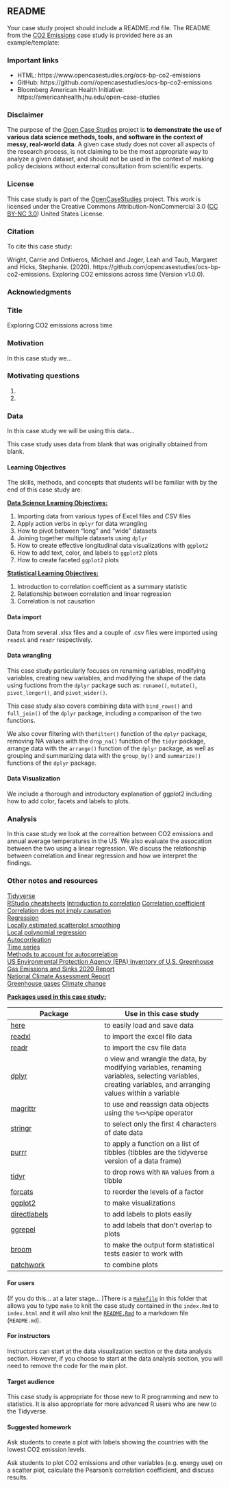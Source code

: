 <!-- README.md is generated from README.Rmd. Please edit that file -->

## README

Your case study project should include a README.md file. The README from the [CO2 Emissions](https://www.opencasestudies.org/ocs-bp-co2-emissions) case study is provided here as an example/template:  

### Important links 

- HTML: https://www.opencasestudies.org/ocs-bp-co2-emissions
- GitHub: https://github.com//opencasestudies/ocs-bp-co2-emissions
- Bloomberg American Health Initiative: https://americanhealth.jhu.edu/open-case-studies

### Disclaimer 

The purpose of the [Open Case
Studies](https://opencasestudies.github.io) project is **to demonstrate
the use of various data science methods, tools, and software in the
context of messy, real-world data**. A given case study does not cover
all aspects of the research process, is not claiming to be the most
appropriate way to analyze a given dataset, and should not be used in
the context of making policy decisions without external consultation
from scientific experts.

### License 

This case study is part of the [OpenCaseStudies](https://opencasestudies.github.io) project. 
This work is licensed under the Creative Commons Attribution-NonCommercial 3.0 ([CC BY-NC 3.0](https://creativecommons.org/licenses/by-nc/3.0/us/)) United States License.

### Citation 

To cite this case study:

Wright, Carrie and Ontiveros, Michael and Jager, Leah and Taub, Margaret and Hicks, Stephanie. (2020). https://github.com/opencasestudies/ocs-bp-co2-emissions. Exploring CO2 emissions across time (Version v1.0.0).

### Acknowledgments
### Title 

Exploring CO2 emissions across time

### Motivation 

In this case study we... 

### Motivating questions

1. 
2.

### Data

In this case study we will be using this data...

This case study uses data from blank that was originally obtained from blank.

#### Learning Objectives

The skills, methods, and concepts that students will be familiar with by the end of this case study are:

<u>**Data Science Learning Objectives:**</u>  

1. Importing data from various types of Excel files and CSV files
2. Apply action verbs in `dplyr` for data wrangling
3. How to pivot between "long" and "wide" datasets
4. Joining together multiple datasets using `dplyr`
5. How to create effective longitudinal data visualizations with `ggplot2`
6. How to add text, color, and labels to `ggplot2` plots
7. How to create faceted `ggplot2` plots

<u>**Statistical Learning Objectives:**</u>  

1. Introduction to correlation coefficient as a summary statistic
2. Relationship between correlation and linear regression
3. Correlation is not causation


#### Data import 

Data from several .xlsx files and a couple of .csv files were imported using `readxl` and `readr` respectively.

#### Data wrangling 

This case study particularly focuses on renaming variables, modifying variables, creating new variables, and modifying the shape of the data using fuctions from the `dplyr` package such as: `rename()`, `mutate()`, `pivot_longer()`, and `pivot_wider()`. 

This case study also covers combining data with `bind_rows()` and `full_join()` of the `dplyr` package, including a comparison of the two functions.

We also cover filtering with the`filter()` function of the `dplyr` package, removing NA values with the `drop_na()` function of the `tidyr` package, arrange data with the `arrange()` function of the `dplyr` package,  as well as grouping and summarizing data with the `group_by()` and `summarize()` functions of the `dplyr` package. 


#### Data Visualization

We include a thorough and introductory explanation of ggplot2 including how to add color, facets and labels to plots.

### Analysis 

In this case study we look at the correaltion between CO2 emissions and annual average temperatures in the US. We also evaluate the assocation between the two using a linear regression. We discuss the relationship between correlation and linear regression and how we interpret the findings.


### Other notes and resources

[Tidyverse](https://www.tidyverse.org/){target="_blank"}  
[RStudio cheatsheets](https://rstudio.com/resources/cheatsheets/){target="_blank"}
[Introduction to correlation](https://www.mathsisfun.com/data/correlation.html){target="_blank"}
[Correlation coefficient](https://rafalab.github.io/dsbook/regression.html#corr-coefl){target="_blank"}   
[Correlation does not imply causation](https://dfrieds.com/math/correlation-does-not-imply-causation.html){target="_blank"}  
[Regression](https://rafalab.github.io/dsbook/regression.html){target="_blank"}  
[Locally estimated scatterplot smoothing](https://en.wikipedia.org/wiki/Local_regression){target="_blank"}  
[Local polynomial regression](https://en.wikipedia.org/wiki/Local_regression){target="_blank"}  
[Autocorrleation](https://en.wikipedia.org/wiki/Autocorrelation){target="_blank"}  
[Time series](https://en.wikipedia.org/wiki/Time_series){target="_blank"}   
[Methods to account for autocorrelation](https://online.stat.psu.edu/stat462/node/188/){target="_blank"}  
[US Environmental Protection Agency (EPA) Inventory of U.S. Greenhouse Gas Emissions and Sinks 2020 Report](https://www.epa.gov/sites/production/files/2020-04/documents/us-ghg-inventory-2020-main-text.pdf){target="_blank"}   
[National Climate Assessment Report](https://data.globalchange.gov/report/nca3-overview){target="_blank"}    
[Greenhouse gases](https://www.epa.gov/report-environment/greenhouse-gases){target="_blank"} 
[Climate change](https://world101.cfr.org/global-era-issues/climate-change/climate-change-adaptations){target="_blank"}

<u>**Packages used in this case study:** </u>

 Package   | Use in this case study                                                                        
---------- |-------------
[here](https://github.com/jennybc/here_here){target="_blank"}       | to easily load and save data
[readxl](https://readxl.tidyverse.org/){target="_blank"}  | to import the excel file data
[readr](https://readr.tidyverse.org/){target="_blank"}  | to import the csv file data
[dplyr](https://dplyr.tidyverse.org/){target="_blank"}  |  o view and wrangle the data, by modifying variables, renaming variables, selecting variables, creating variables, and arranging values within a variable   
[magrittr](https://cran.r-project.org/web/packages/magrittr/vignettes/magrittr.html){target="_blank"}  |  to use and reassign data objects using the `%<>%`pipe operator
[stringr](https://stringr.tidyverse.org/){target="_blank"}  | to select only the first 4 characters of date data
[purrr](https://purrr.tidyverse.org/){target="_blank"}  | to apply a function on a list of tibbles (tibbles are the tidyverse version of a data frame)  
[tidyr](https://tidyr.tidyverse.org/){target="_blank"}  | to drop rows with `NA` values from a tibble
[forcats](https://forcats.tidyverse.org/){target="_blank"}  | to reorder the levels of a factor
[ggplot2](https://ggplot2.tidyverse.org/){target="_blank"} | to make visualizations
[directlabels](http://directlabels.r-forge.r-project.org/docs/index.html){target="_blank"} | to add labels to plots easily
[ggrepel](https://cran.r-project.org/web/packages/ggrepel/vignettes/ggrepel.html){target="_blank"} | to add labels that don't overlap to plots
[broom](https://www.tidyverse.org/blog/2018/07/broom-0-5-0/) | to make the output form statistical tests easier to work with
[patchwork](https://github.com/thomasp85/patchwork){target="_blank"}  | to combine plots


#### For users 

(If you do this... at a later stage... )There is a [`Makefile`](Makefile) in this folder that allows you to type `make` to knit the case study contained in the `index.Rmd` to `index.html` and it will also knit the [`README.Rmd`](README.Rmd) to a markdown file (`README.md`). 

#### For instructors

Instructors can start at the data visualization section or the data analysis section. However, if you choose to start at the data analysis section, you will need to remove the code for the main plot.

#### Target audience 

This case study is appropriate for those new to R programming and new to statistics. It is also appropriate for more advanced R users who are new to the Tidyverse.

#### Suggested homework

Ask students to create a plot with labels showing the countries with the lowest CO2 emission levels.

Ask students to plot CO2 emissions and other variables (e.g. energy use) on a scatter plot, calculate the Pearson's correlation coefficient, and discuss results. 


